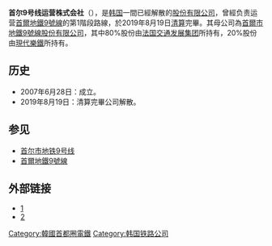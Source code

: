 {{Infobox company
| company_name = 首尔9号线运营
| company_logo = Logo of Seoul Line9 Operation.svg
| company_type = [[股份有限公司|股份有限公司]]（未上市）
| foundation = 2007年6月28日
| parent = [[首尔市地铁9号线|首尔市地铁9号线]]
| location = {{KOR}}[[首爾特別市|首爾特別市]][[江西區_(首爾特別市)|江西區]]麻谷中央路171
| industry = [[城市軌道交通|城市軌道交通]]
| num_employees = 590（2015.12）
| homepage = {{url|http://www.seoul9.co.kr}}
| defunct = {{End date|2019|08|19}}
| assets = [[韓圓|₩]] 15,848,784,341（2016.12）
| major_shareholder = {{ubl|[[法国交通发展集团|法国交通发展集团]]（72%）|[[現代Rotem|現代樂鐵]]（20%）|{{link-en|Transdev S.A.}}（8%）}}
| key_people = 末任執行長：Christophe Beuille
| name_en = Seoul Line9 Operation
| native_name = 서울9호선운영 주식회사
| native_name_lang = ko
| services = [[首爾地鐵9號線|首爾地鐵9號線]]
| fate = 合約到期後清算解散
}}
{{Infobox Korean name
| hangul = 서울9호선운영 주식회사
| hanja = 서울9號線運營株式會社
| rr = 
| mr = 
}}

'''首尔9号线运营株式会社'''（{{kor|諺=서울9호선운영 주식회사|漢=서울9號線運營株式會社|Seoul gu hoseon unyeong jusik hoesa|f=y}}），是[[大韩民国|韩国]]一間已經解散的[[股份有限公司|股份有限公司]]，曾經负责运营[[首爾地鐵9號線|首爾地鐵9號線]]的第1階段路線，於2019年8月19日[[清盤|清算]]完畢。其母公司為[[首尔市地铁9号线|首爾市地鐵9號線股份有限公司]]，其中80%股份由[[法国交通发展集团|法国交通发展集团]]所持有，20%股份由[[現代Rotem|現代樂鐵]]所持有。

==历史==
*2007年6月28日：成立。
*2019年8月19日：清算完畢公司解散。

== 参见==
* [[首尔市地铁9号线|首尔市地铁9号线]]
* [[首爾地鐵9號線|首爾地鐵9號線]]

== 外部链接 ==
*[http://www.seoul9.co.kr] {{Wayback|url=http://www.seoul9.co.kr/ |date=20201028224102 }}
*[http://www.metro9.co.kr] {{Wayback|url=http://www.metro9.co.kr/ |date=20110709205244 }}
{{大韓民國鐵道企業}}
[[Category:韓國首都圈電鐵|Category:韓國首都圈電鐵]]
[[Category:韩国铁路公司|Category:韩国铁路公司]]